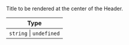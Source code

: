 Title to be rendered at the center of the Header.

| Type                    |
| ----------------------- |
| `string` \| `undefined` |
